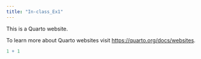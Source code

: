 ```yaml
---
title: "In-class_Ex1"
---
```


This is a Quarto website.

To learn more about Quarto websites visit <https://quarto.org/docs/websites>.

```r
1 + 1
```
